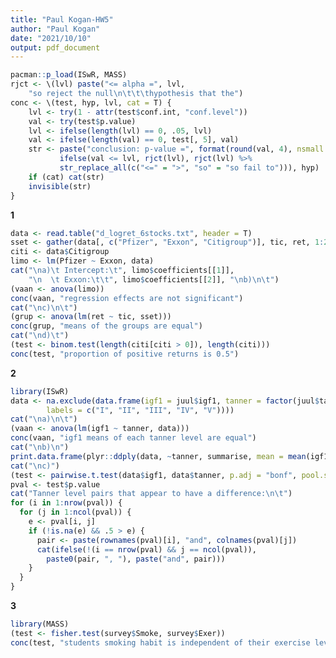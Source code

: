 ```yaml
---
title: "Paul Kogan-HW5"
author: "Paul Kogan"
date: "2021/10/10"
output: pdf_document
---
```

```r
pacman::p_load(ISwR, MASS)
rjct <- \(lvl) paste("<= alpha =", lvl,
    "so reject the null\n\t\t\thypothesis that the")
conc <- \(test, hyp, lvl, cat = T) {
    lvl <- try(1 - attr(test$conf.int, "conf.level"))
    val <- try(test$p.value)
    lvl <- ifelse(length(lvl) == 0, .05, lvl)
    val <- ifelse(length(val) == 0, test[, 5], val)
    str <- paste("conclusion: p-value =", format(round(val, 4), nsmall = 4),
           ifelse(val <= lvl, rjct(lvl), rjct(lvl) %>%
           str_replace_all(c("<=" = ">", "so" = "so fail to"))), hyp)
    if (cat) cat(str)
    invisible(str)
}
```
**1**
```r
data <- read.table("d_logret_6stocks.txt", header = T)
sset <- gather(data[, c("Pfizer", "Exxon", "Citigroup")], tic, ret, 1:2)
citi <- data$Citigroup
limo <- lm(Pfizer ~ Exxon, data)
cat("\na)\t Intercept:\t", limo$coefficients[[1]],
    "\n  \t Exxon:\t\t", limo$coefficients[[2]], "\nb)\n\t")
(vaan <- anova(limo))
conc(vaan, "regression effects are not significant")
cat("\nc)\n\t")
(grup <- anova(lm(ret ~ tic, sset)))
conc(grup, "means of the groups are equal")
cat("\nd)\t")
(test <- binom.test(length(citi[citi > 0]), length(citi)))
conc(test, "proportion of positive returns is 0.5")
```
**2**
```r
library(ISwR)
data <- na.exclude(data.frame(igf1 = juul$igf1, tanner = factor(juul$tanner,
        labels = c("I", "II", "III", "IV", "V"))))
cat("\na)\n\t")
(vaan <- anova(lm(igf1 ~ tanner, data)))
conc(vaan, "igf1 means of each tanner level are equal")
cat("\nb)\n")
print.data.frame(plyr::ddply(data, ~tanner, summarise, mean = mean(igf1)))
cat("\nc)")
(test <- pairwise.t.test(data$igf1, data$tanner, p.adj = "bonf", pool.sd = F))
pval <- test$p.value
cat("Tanner level pairs that appear to have a difference:\n\t")
for (i in 1:nrow(pval)) {
  for (j in 1:ncol(pval)) {
    e <- pval[i, j]
    if (!is.na(e) && .5 > e) {
      pair <- paste(rownames(pval)[i], "and", colnames(pval)[j])
      cat(ifelse(!(i == nrow(pval) && j == ncol(pval)),
        paste0(pair, ", "), paste("and", pair)))
    }
  }
}
```
**3**
```r
library(MASS)
(test <- fisher.test(survey$Smoke, survey$Exer))
conc(test, "students smoking habit is independent of their exercise level")
```